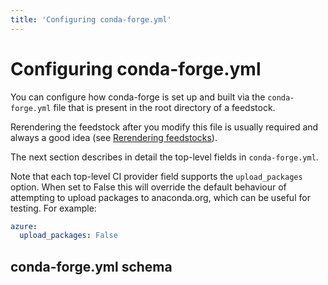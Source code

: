 ```yaml
---
title: 'Configuring conda-forge.yml'
---
```


# Configuring conda-forge.yml


You can configure how conda-forge is set up and built via the `conda-forge.yml`
file that is present in the root directory of a feedstock.

Rerendering the feedstock after you modify this file is usually required and always a good idea (see [Rerendering feedstocks](updating_pkgs.md#dev-update-rerender)).

The next section describes in detail the top-level fields in  `conda-forge.yml`.

Note that each top-level CI provider field supports the `upload_packages` option.
When set to False this will override the default behaviour of attempting to
upload packages to anaconda.org, which can be useful for testing. For example:

```yaml
azure:
  upload_packages: False
```

## conda-forge.yml schema

<CondaForgeYmlSchema toc={toc} />
